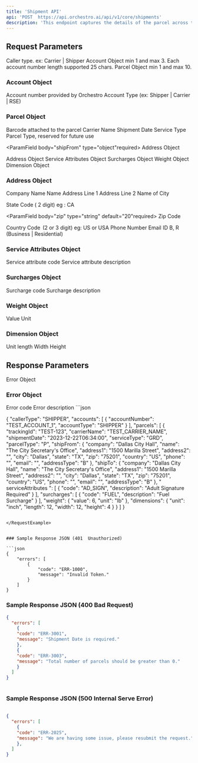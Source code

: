 ```yaml
---
title: 'Shipment API'
api: 'POST  https://api.orchestro.ai/api/v1/core/shipments'
description: 'This endpoint captures the details of the parcel across the network.'
---
```


## Request Parameters

<ParamField body="callerType" type="string" default="10" required>
Caller type. ex: Carrier | Shipper
</ParamField>


<ParamField body="accounts" type="object array" default="3" required>
Account Object min 1 and max 3. 
Each account number length supported 25 chars. 
</ParamField>


<ParamField body="parcels" type="object array" default="10" required>
Parcel Object min 1 and max 10. 
</ParamField>

### Account Object

<ParamField body="accountNumber" type="string" default="25" required>
Account number provided by Orchestro 
</ParamField>

<ParamField body="accountType" type="string" default="25" required>
Account Type (ex: Shipper | Carrier | RSE) 
</ParamField>


### Parcel Object

<ParamField body="trackingId" type="string" default="25" required>
Barcode attached to the parcel 
</ParamField>


<ParamField body="carrierName" type="string" default="100" required>
Carrier Name
</ParamField>


<ParamField body="shipmentDate" type="date">
Shipment Date 
</ParamField>

<ParamField body="serviceType" type="string" default="25" required>
Service Type
</ParamField>


<ParamField body="parcelType" type="string" default="25">
Parcel Type, reserved for future use 
</ParamField>

<ParamField body="shipFrom" type="object"required>
Address Object 
</ParamField>

<ParamField body="shipTo" type="object" required>
Address Object 
</ParamField>

<ParamField body="serviceAttributes" type="object array">
Service Attributes Object 
</ParamField>


<ParamField body="surcharges" type="object array">
Surcharges Object
</ParamField>



<ParamField body="weight" type="object" required>
Weight Object
</ParamField>


<ParamField body="dimensions" type="object">
Dimension Object
</ParamField>


### Address Object

<ParamField body="company" type="string" default="25">
Company Name
</ParamField>


<ParamField body="name" type="string" default="25" required>
Name
</ParamField>


<ParamField body="address1" type="string" default="50" required>
Address Line 1
</ParamField>

<ParamField body="address2" type="string" default="50" required>
Address Line 2
</ParamField>



<ParamField body="city" type="string" default="25" required>
Name of City
</ParamField>


<ParamField body="state" type="string" default="2" required>

State Code ( 2 digit) eg : CA 

</ParamField>


<ParamField body="zip" type="string" default="20"required>
Zip Code
</ParamField>


<ParamField body="country" type="string" default="3" required>
Country Code  (2 or 3 digit) eg: US or USA 
</ParamField>


<ParamField body="phone" type="string" default="25">
Phone Number
</ParamField>


<ParamField body="email" type="string" default="50">
Email ID
</ParamField>


<ParamField body="addressType" type="string" default="25">
B, R (Business | Residential) 
</ParamField>


### Service Attributes Object
<ParamField body="code" type="string" default="20" required>
Service attribute code 
</ParamField>

<ParamField body="description" type="string" default="100" required>
Service attribute description
</ParamField>


### Surcharges Object
<ParamField body="code" type="string" default="20" required>
Surcharge code 
</ParamField>

<ParamField body="description" type="string" default="100" required>
Surcharge description 
</ParamField>


### Weight Object


<ParamField body="value" type="number" required>
Value
</ParamField>

<ParamField body="unit" type="number" default="2" required>
Unit
</ParamField>


### Dimension Object

<ParamField body="unit" type="string" required>
Unit
</ParamField>

<ParamField body="length" type="number" default="4" required>
length
</ParamField>

<ParamField body="width" type="number" required>
Width
</ParamField>

<ParamField body="height" type="number" required>
Height
</ParamField>


## Response Parameters

<ParamField body="errors" type="object array">
Error Object
</ParamField>



### Error Object

<ParamField body="code" type="string" default="20">
Error code
</ParamField>


<ParamField body="message" type="string" default="200">
Error description
</ParamField>

<RequestExample>
```json
 
{ 
	"callerType": "SHIPPER", 
	"accounts": [ 
    	{ 
        	"accountNumber": "TEST_ACCOUNT_1", 
        	"accountType": "SHIPPER" 
    	} 
	], 
	"parcels": [ 
    	{ 
       	"trackingId": "TEST-123", 
       	"carrierName": "TEST_CARRIER_NAME", 
        	"shipmentDate": "2023-12-22T06:34:00", 
        	"serviceType": "GRD", 
        	"parcelType": "P", 
        	"shipFrom": { 
            	"company": "Dallas City Hall", 
            	"name": "The City Secretary's Office", 
            	"address1": "1500 Marilla Street", 
            	"address2": "", 
            	"city": "Dallas", 
            	"state": "TX", 
            	"zip": "75201", 
            	"country": "US", 
            	"phone": "", 
            	"email": "", 
            	"addressType": "B" 
        	}, 
        	"shipTo": { 
            	"company": "Dallas City Hall", 
            	"name": "The City Secretary's Office", 
            	"address1": "1500 Marilla Street", 
            	"address2": "", 
            	"city": "Dallas", 
            	"state": "TX", 
            	"zip": "75201", 
            	"country": "US", 
            	"phone": "", 
            	"email": "", 
            	"addressType": "B" 
        	}, 
        	" serviceAttributes ": [ 
            	{ 
                	"code": "AD_SIGN", 
                	"description": "Adult Signature Required" 
            	} 
        	], 
        	"surcharges": [ 
            	{ 
                	"code": "FUEL", 
                	"description": "Fuel Surcharge" 
            	} 
        	], 
        	"weight": { 
            	"value": 6, 
            	"unit": "lb" 
        	}, 
        	"dimensions": { 
            	"unit": "inch", 
            	"length": 12, 
            	"width": 12, 
            	"height": 4 
        	} 
    	} 
	] 
} 


```

</RequestExample>


### Sample Response JSON (401  Unauthorized)

```json
{ 
	"errors": [ 
    	{ 
        	"code": "ERR-1000", 
        	"message": "Invalid Token." 
    	} 
	] 
} 

```

### Sample Response JSON (400 Bad Request)

```json
{ 
  "errors": [ 
	{ 
  	"code": "ERR-3001", 
  	"message": "Shipment Date is required." 
	}, 
	{ 
 	"code": "ERR-3003", 
 	"message": "Total number of parcels should be greater than 0." 
	} 
  ] 
} 
 


```

### Sample Response JSON (500 Internal Serve Error)

```json
 
{ 
  "errors": [ 
	{ 
  	"code": "ERR-2025", 
  	"message": "We are having some issue, please resubmit the request." 
	}, 
  ] 
} 


```















